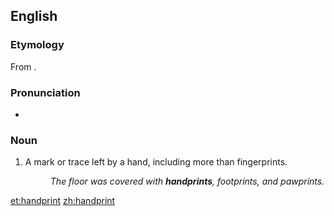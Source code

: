 ==English==

===Etymology===
From {{compound|hand|print}}.

===Pronunciation===
* {{IPA|/hænd.pɹɪnt/|lang=en}}

===Noun===
{{en-noun}}

# A mark or trace left by a hand, including more than fingerprints.
#: ''The floor was covered with '''handprints''', footprints, and pawprints.''

[[et:handprint]]
[[zh:handprint]]